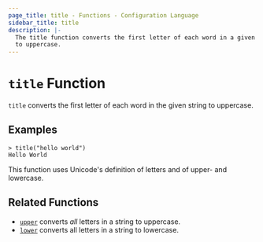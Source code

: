 ```yaml
---
page_title: title - Functions - Configuration Language
sidebar_title: title
description: |-
  The title function converts the first letter of each word in a given string
  to uppercase.
---
```


# `title` Function

`title` converts the first letter of each word in the given string to uppercase.

## Examples

```shell-session
> title("hello world")
Hello World
```

This function uses Unicode's definition of letters and of upper- and lowercase.

## Related Functions

- [`upper`](/docs/hcl2/functions/string/upper) converts _all_ letters in a string to uppercase.
- [`lower`](/docs/hcl2/functions/string/lower) converts all letters in a string to lowercase.
